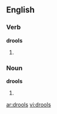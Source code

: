 ==English==
===Verb===
'''drools'''
# {{third-person singular of|[[drool]]}}

===Noun===
'''drools'''
# {{plural of|[[drool]]}}

[[ar:drools]]
[[vi:drools]]